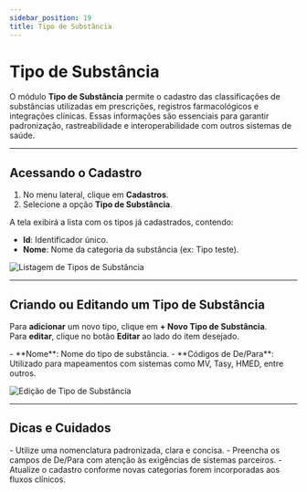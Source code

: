 ```yaml
---
sidebar_position: 19
title: Tipo de Substância
---
```



# Tipo de Substância

O módulo **Tipo de Substância** permite o cadastro das classificações de substâncias utilizadas em prescrições, registros farmacológicos e integrações clínicas. Essas informações são essenciais para garantir padronização, rastreabilidade e interoperabilidade com outros sistemas de saúde.

---

## Acessando o Cadastro

1. No menu lateral, clique em **Cadastros**.
2. Selecione a opção **Tipo de Substância**.

A tela exibirá a lista com os tipos já cadastrados, contendo:

- **Id**: Identificador único.
- **Nome**: Nome da categoria da substância (ex: Tipo teste).

![Listagem de Tipos de Substância](/img/lista_tipo_substancia.png)

---

## Criando ou Editando um Tipo de Substância

Para **adicionar** um novo tipo, clique em **+ Novo Tipo de Substância**.  
Para **editar**, clique no botão **Editar** ao lado do item desejado.

<Admonition type="info" title="Campos de Cadastro">
- **Nome**: Nome do tipo de substância.
- **Códigos de De/Para**: Utilizado para mapeamentos com sistemas como MV, Tasy, HMED, entre outros.
</Admonition>

![Edição de Tipo de Substância](/img/edit_tipo_substancia.png)

---

## Dicas e Cuidados

<Admonition type="tip" title="Boas Práticas">
- Utilize uma nomenclatura padronizada, clara e concisa.
- Preencha os campos de De/Para com atenção às exigências de sistemas parceiros.
- Atualize o cadastro conforme novas categorias forem incorporadas aos fluxos clínicos.
</Admonition>
